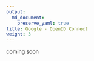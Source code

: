 ```yaml
---
output: 
  md_document:
    preserve_yaml: true
title: Google - OpenID Connect
weight: 3
---
```


coming soon
